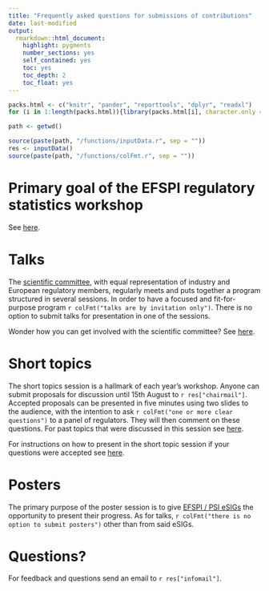 ```yaml
---
title: "Frequently asked questions for submissions of contributions"
date: last-modified
output: 
  rmarkdown::html_document:
    highlight: pygments
    number_sections: yes
    self_contained: yes
    toc: yes
    toc_depth: 2
    toc_float: yes
---
```


```r
packs.html <- c("knitr", "pander", "reporttools", "dplyr", "readxl")
for (i in 1:length(packs.html)){library(packs.html[i], character.only = TRUE)}

path <- getwd()

source(paste(path, "/functions/inputData.r", sep = ""))
res <- inputData()
source(paste(path, "/functions/colFmt.r", sep = ""))
```

# Primary goal of the EFSPI regulatory statistics workshop

See [here](index.html).

# Talks

The [scientific committee](scicom.html), with equal representation of industry and European regulatory members, regularly meets and puts together a program structured in several sessions. In order to have a focused and fit-for-purpose program `r colFmt("talks are by invitation only")`. There is no option to submit talks for presentation in one of the sessions.

Wonder how you can get involved with the scientific committee? See [here](scicom.html).

# Short topics

The short topics session is a hallmark of each year's workshop. Anyone can submit proposals for discussion until 15th August to `r res["chairmail"]`. Accepted proposals can be presented in five minutes using two slides to the audience, with the intention to ask `r colFmt("one or more clear questions")` to a panel of regulators. They will then comment on these questions. For past topics that were discussed in this session see [here](past.html#programs-slidedecks-and-recordings).

For instructions on how to present in the short topic session if your questions were accepted see [here](shorttopic.html).

# Posters

The primary purpose of the poster session is to give [EFSPI / PSI eSIGs](https://www.efspi.org/EFSPI/SIGS/EFSPI/Special_Interest_Groups/Special_Interest_Groups.aspx) the opportunity to present their progress. As for talks, `r colFmt("there is no option to submit posters")` other than from said eSIGs.

# Questions?

For feedback and questions send an email to `r res["infomail"]`.



